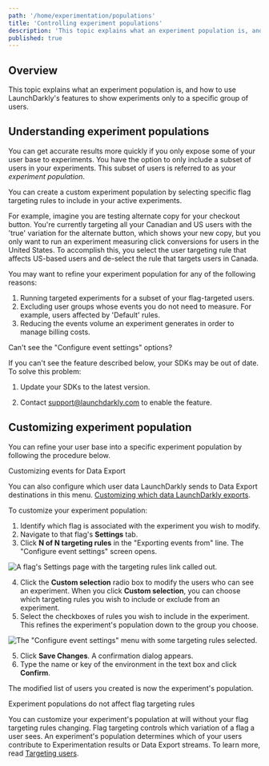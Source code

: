 ```yaml
---
path: '/home/experimentation/populations'
title: 'Controlling experiment populations'
description: 'This topic explains what an experiment population is, and how to use LaunchDarkly''s features to show experiments only to a specific group of users.'
published: true
---
```


## Overview

This topic explains what an experiment population is, and how to use LaunchDarkly's features to show experiments only to a specific group of users.

## Understanding experiment populations

You can get accurate results more quickly if you only expose some of your user base to experiments. You have the option to only include a subset of users in your experiments. This subset of users is referred to as your _experiment population_.

You can create a custom experiment population by selecting specific flag targeting rules to include in your active experiments.

For example, imagine you are testing alternate copy for your checkout button. You're currently targeting all your Canadian and US users with the 'true' variation for the alternate button, which shows your new copy, but you only want to run an experiment measuring click conversions for users in the United States. To accomplish this, you select the user targeting rule that affects US-based users and de-select the rule that targets users in Canada.

You may want to refine your experiment population for any of the following reasons:

1. Running targeted experiments for a subset of your flag-targeted users.
2. Excluding user groups whose events you do not need to measure. For example, users affected by 'Default' rules.
3. Reducing the events volume an experiment generates in order to manage billing costs.

<Callout intent="info">
<CalloutTitle>Can't see the "Configure event settings" options?</CalloutTitle>

<CalloutDescription>

If you can't see the feature described below, your SDKs may be out of date. To solve this problem:

1. Update your SDKs to the latest version.

2. Contact support@launchdarkly.com to enable the feature.

</CalloutDescription>
</Callout>

## Customizing experiment population

You can refine your user base into a specific experiment population by following the procedure below.

<Callout intent="info">
  <CalloutTitle>Customizing events for Data Export</CalloutTitle>
  <CalloutDescription>

You can also configure which user data LaunchDarkly sends to Data Export destinations in this menu. [Customizing
which data LaunchDarkly exports](/home/data-export#customizing-which-data-launchdarkly-exports).

  </CalloutDescription>
</Callout>

To customize your experiment population:

1. Identify which flag is associated with the experiment you wish to modify.
2. Navigate to that flag's **Settings** tab.
3. Click **N of N targeting rules** in the "Exporting events from" line. The "Configure event settings" screen opens.

![A flag's Settings page with the targeting rules link called out.](../../../images/flag-settings-experiments-targeting-rules-callout.png)


4. Click the **Custom selection** radio box to modify the users who can see an experiment. When you click **Custom selection**, you can choose which targeting rules you wish to include or exclude from an experiment.
5. Select the checkboxes of rules you wish to include in the experiment. This refines the experiment's population down to the group you choose.

![The "Configure event settings" menu with some targeting rules selected.](../../../images/experiments-rules-custom-selection.png)


5. Click **Save Changes**. A confirmation dialog appears.
6. Type the name or key of the environment in the text box and click **Confirm**.

The modified list of users you created is now the experiment's population.

<Callout intent="info">
  <CalloutTitle>Experiment populations do not affect flag targeting rules</CalloutTitle>
  <CalloutDescription>

You can customize your experiment's population at will without your flag targeting rules changing. Flag targeting
controls which variation of a flag a user sees. An experiment's population determines which of your users contribute
to Experimentation results or Data Export streams. To learn more, read [Targeting users](/home/flags/targeting-users).

  </CalloutDescription>
</Callout>
